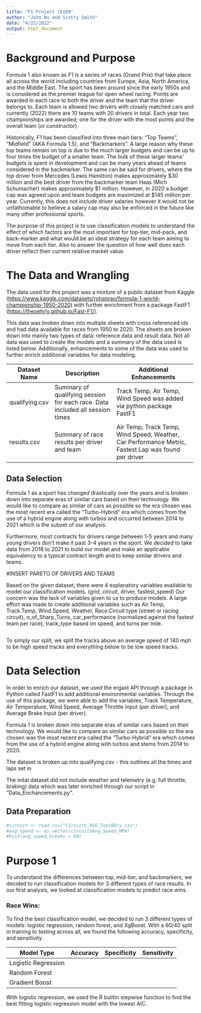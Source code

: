 ```yaml
---
title: "F1 Project (E109"
author: "John Wu and Scotty Smith"
date: "4/22/2022"
output: html_document
---
```


# Background and Purpose

Formula 1 also known as F1 is a series of races (Grand Prix) that take place all across the world including countries from Europe, Asia, North America, and the Middle East. The sport has been around since the early 1950s and is considered as the premier league for open wheel racing. Points are awarded in each race to both the driver and the team that the driver belongs to. Each team is allowed two drivers with closely matched cars and currently (2022) there are 10 teams with 20 drivers in total. Each year two championships are awarded; one for the driver with the most points and the overall team (or constructor).

Historically, F1 has been classified into three main tiers: "Top Teams", "Midfield" (AKA Formula 1.5), and "Backmarkers". A large reason why these top teams remain on top is due to the much larger budgets and can be up to four times the budget of a smaller team. The bulk of these larger teams' budgets is spent in development and can be many years ahead of teams considered in the backmarker. The same can be said for drivers, where the top driver from Mercedes (Lewis Hamilton) makes approximately \$30 million and the best driver from the backmarker team Haas (Mich Schumacher) makes approximately \$1 million. However, in 2020 a budget cap was agreed upon and team budgets are maximized at \$145 million per year. Currently, this does not include driver salaries however it would not be unfathomable to believe a salary cap may also be enforced in the future like many other professional sports.

The purpose of this project is to use classification models to understand the effect of which factors are the most important for top-tier, mid-pack, and back-marker and what would be an ideal strategy for each team aiming to move from each tier. Also to answer the question of how well does each driver reflect their current relative market value.

# The Data and Wrangling

The data used for this project was a mixture of a public dataset from Kaggle (<https://www.kaggle.com/datasets/rohanrao/formula-1-world-championship-1950-2020>) with further enrichment from a package FastF1 (<https://theoehrly.github.io/Fast-F1/>).

This data was broken down into multiple sheets with cross referenced ids and had data available for races from 1950 to 2020. The sheets are broken down into mainly two types of data: reference data and result data. Not all data was used to create the models and a summary of the data used is listed below. Additionally, enhancements to some of the data was used to further enrich additional variables for data modeling.

+----------------+------------------------------------------------------------------------------+-----------------------------------------------------------------------------------------------------+
| Dataset Name   | Description                                                                  | Additional Enhancements                                                                             |
+================+==============================================================================+=====================================================================================================+
| qualifying.csv | Summary of qualifying session for each race. Data included all session times | Track Temp, Air Temp, Wind Speed was added via python package FastF1                                |
+----------------+------------------------------------------------------------------------------+-----------------------------------------------------------------------------------------------------+
| results.csv    | Summary of race results per driver and team                                  | Air Temp, Track Temp, Wind Speed, Weather, Car Performance Metric, Fastest Lap was found per driver |
+----------------+------------------------------------------------------------------------------+-----------------------------------------------------------------------------------------------------+

## Data Selection

Formula 1 as a sport has changed drastically over the years and is broken down into separate eras of similar cars based on their technology. We would like to compare as similar of cars as possible so the era chosen was the most recent era called the "Turbo-Hybrid" era which comes from the use of a hybrid engine along with turbos and occurred between 2014 to 2021 which is the subset of our analysis.

Furthermore, most contracts for drivers range between 1-5 years and many young drivers don't make it past 3-4 years in the sport. We decided to take data from 2018 to 2021 to build our model and make an applicable equivalency to a typical contract length and to keep similar drivers and teams.

#INSERT PARETO OF DRIVERS AND TEAMS

Based on the given dataset, there were 4 explanatory variables available to model our classification models. (grid, circuit, driver, fastest_speed) Our concern was the lack of variables given to us to produce models. A large effort was made to create additional variables such as Air.Temp, Track.Temp, Wind.Speed, Weather, Race.Circuit type (street or racing circuit), n_of_Sharp_Turns, car_performance (normalized against the fastest team per race), track_type based on speed, and turns per mile.

```r

```

To simply our split, we split the tracks above an average speed of 140 mph to be high speed tracks and everything below to be low speed tracks.

# Data Selection

In order to enrich our dataset, we used the ergast API through a package in Python called FastF1 to add additional environmental variables. Through the use of this package, we were able to add the variables, Track Temperature, Air Temperature, Wind Speed, Average Throttle Input (per driver), and Average Brake Input (per driver).

Formula 1 is broken down into separate eras of similar cars based on their technology. We would like to compare as similar cars as possible so the era chosen was the most recent era called the "Turbo-Hybrid" era which comes from the use of a hybrid engine along with turbos and stems from 2014 to 2020.

The dataset is broken up into qualifying.csv - this outlines all the times and laps set in

The inital dataset did not include weather and telemetry (e.g. full throttle, braking) data which was later enriched through our script in "Data_Enchancements.py".

## Data Preparation

```r
#circuit <- read_csv("Circuits_AVG_Top10Dry.csv")
#avg_speed <- as.vector(circuit$Avg_Speed_MPH)
#hist(avg_speed,breaks = 80)

```

# Purpose 1

To understand the differences between top, mid-tier, and backmarkers, we decided to run classification models for 3 different types of race results. In our first analysis, we looked at classification models to predict race wins.

### Race Wins:

To find the best classification model, we decided to run 3 different types of models: logistic regression, random forest, and XgBoost. With a 60/40 split in training to testing across all, we found the following accuracy, specificity, and sensitivity.

| Model Type          | Accuracy | Specificity | Sensitivity |
|---------------------|----------|-------------|-------------|
| Logistic Regression |          |             |             |
| Random Forest       |          |             |             |
| Gradient Boost      |          |             |             |

With logistic regression, we used the R builtin stepwise function to find the best fitting logistic regression model with the lowest AIC.
